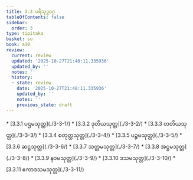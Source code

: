 ```yaml
---
title: 3.3 ပရိသုဒ္ဓဝဂ္ဂ
tableOfContents: false
sidebar:
  order: 3
type: tipitaka
basket: su
book: a10
review:
  current: review
  updated: '2025-10-27T21:48:11.335936'
  updated_by: ''
  notes: ''
  history:
  - state: review
    date: '2025-10-27T21:48:11.335936'
    updated_by: ''
    notes: ''
    previous_state: draft
---
```



<ReviewStatus review={frontmatter.review} showDetails={true} />

<HypothesisAnnotation frontmatter={frontmatter} />

<DynamicBreadcrumb />



<TableOfContents book="a10" section="3.3">
* [3.3.1 ပဌမသုတ္တ](./3-3-1/)
* [3.3.2 ဒုတိယသုတ္တ](./3-3-2/)
* [3.3.3 တတိယသုတ္တ](./3-3-3/)
* [3.3.4 စတုတ္ထသုတ္တ](./3-3-4/)
* [3.3.5 ပဉ္စမသုတ္တ](./3-3-5/)
* [3.3.6 ဆဋ္ဌသုတ္တ](./3-3-6/)
* [3.3.7 သတ္တမသုတ္တ](./3-3-7/)
* [3.3.8 အဋ္ဌမသုတ္တ](./3-3-8/)
* [3.3.9 နဝမသုတ္တ](./3-3-9/)
* [3.3.10 ဒသမသုတ္တ](./3-3-10/)
* [3.3.11 ဧကာဒသမသုတ္တ](./3-3-11/)
</TableOfContents>